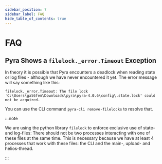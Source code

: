 ```yaml
---
sidebar_position: 7
sidebar_label: FAQ
hide_table_of_contents: true
---
```


# FAQ

## Pyra Shows a `filelock._error.Timeout` Exception

In theory it is possible that Pyra encounters a deadlock when reading state or log files - although we have never encountered it yet. The error message will say something like this:

```
filelock._error.Timeout: The file lock 'C:\Users\ga56fem\Downloads\pyra\pyra-4.0.6\config\.state.lock' could not be acquired.
```

You can use the CLI command `pyra-cli remove-filelocks` to resolve that.

:::note

We are using the python library `filelock` to enforce exclusive use of state- and log-files: There should not be two processes interacting with one of these files at the same time. This is necessary because we have at least 4 processes that work with these files: the CLI and the main-, upload- and helios-thread.

:::
